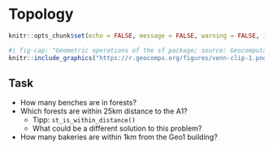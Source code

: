 # Topology

```r
knitr::opts_chunk$set(echo = FALSE, message = FALSE, warning = FALSE, include = TRUE)
```


```r
#| fig-cap: "Geometric operations of the sf package; source: Geocomputation with R"
knitr::include_graphics("https://r.geocompx.org/figures/venn-clip-1.png")
```



:::{.callout-important}
## Task

* How many benches are in forests?
* Which forests are within 25km distance to the A1?
  * Tipp: `st_is_within_distance()`
  * What could be a different solution to this problem?
* How many bakeries are within 1km from the Geo1 building?

:::







